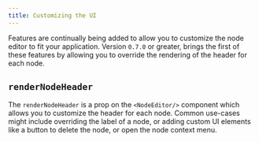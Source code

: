 ```yaml
---
title: Customizing the UI
---
```


Features are continually being added to allow you to customize the node editor to fit your application. Version `0.7.0` or greater, brings the first of these features by allowing you to override the rendering of the header for each node.

## `renderNodeHeader`

The `renderNodeHeader` is a prop on the `<NodeEditor/>` component which allows you to customize the header for each node. Common use-cases might include overriding the label of a node, or adding custom UI elements like a button to delete the node, or open the node context menu. 